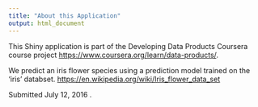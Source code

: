 ---
title: "About this Application"
output: html_document
---

This Shiny application is part of the Developing Data Products Coursera course project <https://www.coursera.org/learn/data-products/>.

We predict an iris flower species using a prediction model trained on the 'iris' databset. <https://en.wikipedia.org/wiki/Iris_flower_data_set>

Submitted July 12, 2016
.
